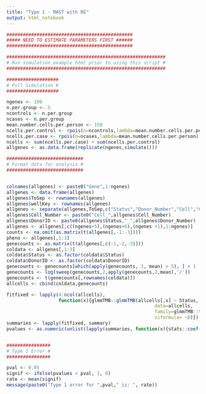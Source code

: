 ---
title: "Type 1 - MAST with RE"
output: html_notebook
---


```{r}
##############################################
##### NEED TO ESTIMATE PARAMETERS FIRST ######
##############################################

##########################################################
# Run simulation example html prior to using this script #
##########################################################

###################
# Full Simulation #
###################

ngenes <- 100
n.per.group <- 5
ncontrols <- n.per.group
ncases <- n.per.group
mean.number.cells.per.person <- 150
ncells.per.control <- rpois(n=ncontrols,lambda=mean.number.cells.per.person)
ncells.per.case <- rpois(n=ncases,lambda=mean.number.cells.per.person)
ncells <- sum(ncells.per.case) + sum(ncells.per.control)
allgenes <- as.data.frame(replicate(ngenes,simulate()))

############################
# Format data for analysis #
############################


colnames(allgenes) <- paste0("Gene",1:ngenes)
allgenes <- data.frame(allgenes)
allgenes$ToSep <- rownames(allgenes)
allgenes$wellKey <- rownames(allgenes)
allgenes <- separate(allgenes,ToSep,c("Status","Donor_Number","Cell","Cell_Number"),sep="_")
allgenes$Cell_Number <- paste0("Cell_",allgenes$Cell_Number)
allgenes$DonorID <- paste0(allgenes$Status,"_",allgenes$Donor_Number)
allgenes <- allgenes[,c((ngenes+5),(ngenes+6),(ngenes +1),1:ngenes)]
counts <- na.omit(as.matrix(t(allgenes[,-1:-3])))
pheno <- allgenes[,1:3]
genecounts <- as.matrix(t(allgenes[,c(-1,-2,-3)]))
coldata <- allgenes[,1:3]
coldata$Status <- as.factor(coldata$Status)
coldata$DonorID <- as.factor(coldata$DonorID)
genecounts <- genecounts[which(apply(genecounts, 1, mean) > 5), ] + 1
genecounts <- log(sweep(genecounts,2,apply(genecounts,2,mean),'/'))
genecounts <- t(genecounts[,rownames(coldata)])
allcells <- cbind(coldata,genecounts)

fitfixed <- lapply(4:ncol(allcells),
                   function(x){glmmTMB::glmmTMB(allcells[,x] ~ Status,
                                                      data=allcells,
                                                      family=glmmTMB::tweedie,
                                                      ziformula= ~0)})
summaries <- lapply(fitfixed, summary)
pvalues <- as.numeric(unlist(lapply(summaries, function(x){stats::coef(x)$cond[2,4]})))


################
# Type 1 Error #
################

pval <- 0.05
signif <- ifelse(pvalues < pval, 1, 0)
rate <- mean(signif)
message(paste0("Type 1 error for ",pval," is: ", rate))

```

